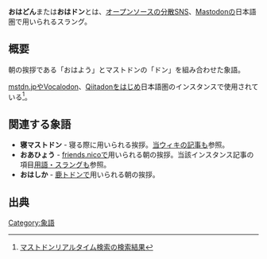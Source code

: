 {{Infobox word
|Name = おはどん
|Hinshi = 感動詞
|Hatsu = 不明
}}'''おはどん'''または'''おはドン'''とは、[[オープンソース]]の[[分散SNS]]、[[Mastodon]]の日本語圏で用いられるスラング。

== 概要 ==
朝の挨拶である「おはよう」とマストドンの「ドン」を組み合わせた象語。

[[mstdn.jp]]や[[Vocalodon]]、[[Qiitadon]]をはじめ日本語圏のインスタンスで使用されている<ref>[https://realtime.userlocal.jp/toots/index?q=%E3%81%8A%E3%81%AF%E3%81%A9%E3%82%93 マストドンリアルタイム検索の検索結果]</ref>。

== 関連する象語 ==
* '''寝マストドン''' - 寝る際に用いられる挨拶。[[寝マストドン|当ウィキの記事]]も参照。
* '''おあひょう''' - [[friends.nico]]で用いられる朝の挨拶。当該インスタンス記事の項目[[friends.nico#用語・スラング|用語・スラング]]も参照。
* '''おはしか''' - [[mastodon.nara.jp|鹿トドン]]で用いられる朝の挨拶。

== 出典 ==
<references />

[[Category:象語]]